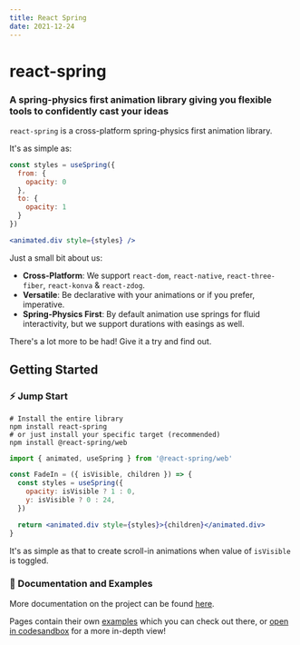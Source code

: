 ```yaml
---
title: React Spring
date: 2021-12-24
---
```


# react-spring
### A spring-physics first animation library giving you flexible tools to confidently cast your ideas

`react-spring` is a cross-platform spring-physics first animation library.

It's as simple as:

```jsx
const styles = useSpring({
  from: {
    opacity: 0
  },
  to: {
    opacity: 1
  }
})

<animated.div style={styles} />
```

Just a small bit about us:

- **Cross-Platform**: We support `react-dom`, `react-native`, `react-three-fiber`, `react-konva` & `react-zdog`.
- **Versatile**: Be declarative with your animations or if you prefer, imperative.
- **Spring-Physics First**: By default animation use springs for fluid interactivity, but we support durations with easings as well.

There's a lot more to be had! Give it a try and find out.

## Getting Started

### ⚡️ Jump Start

```shell
# Install the entire library
npm install react-spring
# or just install your specific target (recommended)
npm install @react-spring/web
```

```jsx
import { animated, useSpring } from '@react-spring/web'

const FadeIn = ({ isVisible, children }) => {
  const styles = useSpring({
    opacity: isVisible ? 1 : 0,
    y: isVisible ? 0 : 24,
  })

  return <animated.div style={styles}>{children}</animated.div>
}
```

It's as simple as that to create scroll-in animations when value of `isVisible` is toggled.

### 📖 Documentation and Examples

More documentation on the project can be found [here](https://www.react-spring.io).

Pages contain their own [examples](https://react-spring.io/hooks/use-spring#demos) which you can check out there, or [open in codesandbox](https://codesandbox.io/s/github/pmndrs/react-spring/tree/main/demo/src/sandboxes/card) for a more in-depth view!

